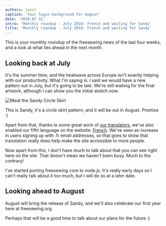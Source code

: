```yaml
---
authors: joost
caption: 'Your login background for August'
date: '2018-07-31'
intro: 'Monthly roundup - July 2018: French and waiting for Sandy'
title: 'Monthly roundup - July 2018: French and waiting for Sandy'
---
```


This is your monthly roundup of the freesewing news of the last four weeks,
and a look at what lies ahead in the next month.

<!-- truncate -->

## Looking back at July

It's the summer time, and the heatwave across Europe isn't exactly helping with
our productivity. What I'm saying is: I said we would have a new pattern out
in July, but it's going to be late. We're still waiting for the final artwork,
although I can show you the initial sketch now:

![Meat the Sandy Circle
Skirt](https://posts.freesewing.org/uploads/schets_bb8fb5c30a.png)

This is Sandy, it's a circle skirt pattern, and it will be out in August.
Promise :)

Apart from that, thanks to some great work of [our translators](/i18n/), we've
also enabled our fifth language on the website: [French](/fr). We've seen an
increase in users signing up with .fr email addresses, so that goes to show
that translation really does help make the site accessible to more people.

Now apart from this, I don't have much to talk about that you can see right
here on the site. That doesn't mean we haven't been busy. Much to the
contrary!

I've started porting freesewing core to node.js. It's really early days so I
can't really talk about it too much, but I will do so at a later date.

## Looking ahead to August

August will bring the release of Sandy, and we'll also celebrate our first year
here at freesewing.org.

Perhaps that will be a good time to talk about our plans for the future :)
